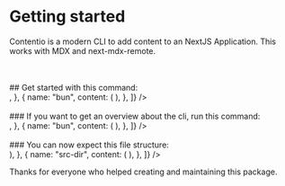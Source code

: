 # Getting started

Contentio is a modern CLI to add content to an NextJS Application. This works with <Link href="https://mdxjs.com">MDX</Link> and <Link href="https://github.com/hashicorp/next-mdx-remote">next-mdx-remote</Link>.

<br />
<br />
## Get started with this command:
<br />
<Tabs
  customId="install"
  tabs={[
    {
      name: "npm",
      content: <Viewer code="npx contentio@latest init" language="bash" />,
    },
    {
      name: "bun",
      content: (
        <Viewer code="bunx --bun contentio@latest init" language="bash" />
      ),
    },
  ]}
/>
<br />
<br />
### If you want to get an overview about the cli, run this command:
<br />
<Tabs
  customId="help"
  tabs={[
    {
      name: "npm",
      content: <Viewer code="npx contentio@latest help" language="bash" />,
    },
    {
      name: "bun",
      content: (
        <Viewer code="bunx --bun contentio@latest help" language="bash" />
      ),
    },
  ]}
/>
<br />
<br />
### You can now expect this file structure:
<br />
<Tabs
  customId="fileStructure"
  tabs={[
    {
      name: "app-dir",
      content: (
        <AppFileDir />
      ),
    },
    {
      name: "src-dir",
      content: (
        <SrcFileDir />
      ),
    },
  ]}
/>

<p style={{marginTop: "12px", color: "#d0d0d0"}}>Thanks for everyone who helped creating and maintaining this package.</p>